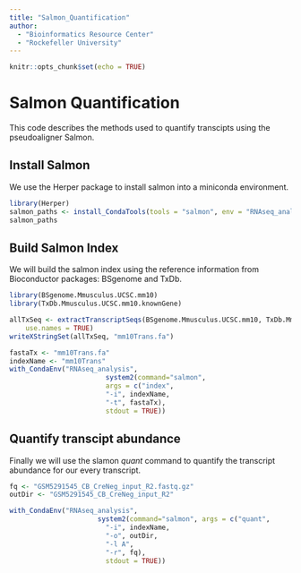 ```yaml
---
title: "Salmon_Quantification"
author: 
  - "Bioinformatics Resource Center"
  - "Rockefeller University"
---
```


```r
knitr::opts_chunk$set(echo = TRUE)
```

# Salmon Quantification
 This code describes the methods used to quantify transcipts using the pseudoaligner Salmon. 

## Install Salmon
We use the Herper package to install salmon into a miniconda environment. 

```r
library(Herper)
salmon_paths <- install_CondaTools(tools = "salmon", env = "RNAseq_analysis")
salmon_paths

```

## Build Salmon Index
We will build the salmon index using the reference information from Bioconductor packages: BSgenome and TxDb.

```r
library(BSgenome.Mmusculus.UCSC.mm10)
library(TxDb.Mmusculus.UCSC.mm10.knownGene)

allTxSeq <- extractTranscriptSeqs(BSgenome.Mmusculus.UCSC.mm10, TxDb.Mmusculus.UCSC.mm10.knownGene,
    use.names = TRUE)
writeXStringSet(allTxSeq, "mm10Trans.fa")

fastaTx <- "mm10Trans.fa"
indexName <- "mm10Trans"
with_CondaEnv("RNAseq_analysis",
                        system2(command="salmon",
                        args = c("index",
                        "-i", indexName,
                        "-t", fastaTx),
                        stdout = TRUE))

```

## Quantify transcipt abundance
Finally we will use the slamon *quant* command to quantify the transcript abundance for our every transcript. 

```r

fq <- "GSM5291545_CB_CreNeg_input_R2.fastq.gz"
outDir <- "GSM5291545_CB_CreNeg_input_R2"

with_CondaEnv("RNAseq_analysis",
                      system2(command="salmon", args = c("quant",
                        "-i", indexName,
                        "-o", outDir,
                        "-l A",
                        "-r", fq),
                        stdout = TRUE))

```